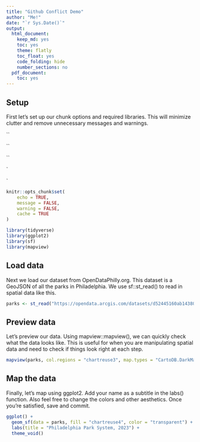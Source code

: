 ```yaml
---
title: "Github Conflict Demo"
author: "Me!"
date: "`r Sys.Date()`"
output:
  html_document:
    keep_md: yes
    toc: yes
    theme: flatly
    toc_float: yes
    code_folding: hide
    number_sections: no
  pdf_document:
    toc: yes
---
```


## Setup

First let's set up our chunk options and required libraries. This will minimize clutter and remove unnecessary messages and warnings.

\`\`

\`\`

\`\`

\`

\`

```r
knitr::opts_chunk$set(
	echo = TRUE,
	message = FALSE,
	warning = FALSE,
	cache = TRUE
)

library(tidyverse)
library(ggplot2)
library(sf)
library(mapview)
```

## Load data

Next we load our dataset from OpenDataPhilly.org. This dataset is a GeoJSON of all the parks in Philadelphia. We use sf::st_read() to read in spatial data like this.

```r
parks <- st_read("https://opendata.arcgis.com/datasets/d52445160ab14380a673e5849203eb64_0.geojson")
```

## Preview data

Let's preview our data. Using mapview::mapview(), we can quickly check what the data looks like. This is useful for when you are manipulating spatial data and need to check if things look right at each step.

```r
mapview(parks, col.regions = "chartreuse3", map.types = "CartoDB.DarkMatter")
```

## Map the data

Finally, let's map using ggplot2. Add your name as a subtitle in the labs() function. Also feel free to change the colors and other aesthetics. Once you're satisfied, save and commit.

```r
ggplot() +
  geom_sf(data = parks, fill = "chartreuse4", color = "transparent") +
  labs(title = "Philadelphia Park System, 2023") + 
  theme_void()
```
